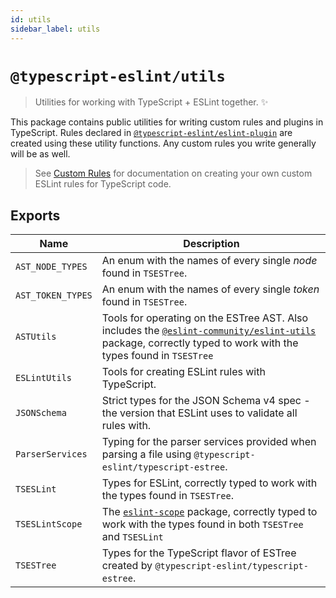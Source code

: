 ```yaml
---
id: utils
sidebar_label: utils
---
```


# `@typescript-eslint/utils`

<PackageLink packageName="utils" scope="@typescript-eslint" />

> Utilities for working with TypeScript + ESLint together. ✨

This package contains public utilities for writing custom rules and plugins in TypeScript.
Rules declared in [`@typescript-eslint/eslint-plugin`](./ESLint_Plugin.mdx) are created using these utility functions.
Any custom rules you write generally will be as well.

> See [Custom Rules](../developers/Custom_Rules.mdx) for documentation on creating your own custom ESLint rules for TypeScript code.

## Exports

| Name              | Description                                                                                                                                                                                                                   |
| ----------------- | ----------------------------------------------------------------------------------------------------------------------------------------------------------------------------------------------------------------------------- |
| `AST_NODE_TYPES`  | An enum with the names of every single _node_ found in `TSESTree`.                                                                                                                                                            |
| `AST_TOKEN_TYPES` | An enum with the names of every single _token_ found in `TSESTree`.                                                                                                                                                           |
| `ASTUtils`        | Tools for operating on the ESTree AST. Also includes the [`@eslint-community/eslint-utils`](https://www.npmjs.com/package/@eslint-community/eslint-utils) package, correctly typed to work with the types found in `TSESTree` |
| `ESLintUtils`     | Tools for creating ESLint rules with TypeScript.                                                                                                                                                                              |
| `JSONSchema`      | Strict types for the JSON Schema v4 spec - the version that ESLint uses to validate all rules with.                                                                                                                           |
| `ParserServices`  | Typing for the parser services provided when parsing a file using `@typescript-eslint/typescript-estree`.                                                                                                                     |
| `TSESLint`        | Types for ESLint, correctly typed to work with the types found in `TSESTree`.                                                                                                                                                 |
| `TSESLintScope`   | The [`eslint-scope`](https://www.npmjs.com/package/eslint-scope) package, correctly typed to work with the types found in both `TSESTree` and `TSESLint`                                                                      |
| `TSESTree`        | Types for the TypeScript flavor of ESTree created by `@typescript-eslint/typescript-estree`.                                                                                                                                  |
